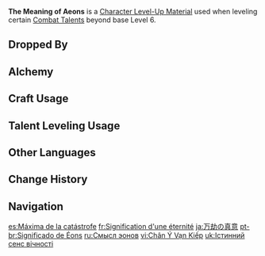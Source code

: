 {{Item Infobox
|id           = 113034
|image        = Item The Meaning of Aeons.png
|type         = Character Level-Up Materials
|invCategory  = Character Development Items
|group        = Magatsu Mitake Narukami no Mikoto Materials
|group2       = Weekly Boss Drops
|quality      = 5
|description  = A small piece of headgear obtained once the dust settled in the [[Plane of Euthymia]].<br />One thought may end all calamity, and there will always be thoughts that may transcend time.<br />Amid all this, one wonders if Makoto's true meaning was successfully communicated or not.
|source1      = Lv. 70+ [[End of the Oneiric Euthymia]] Reward
}}
'''The Meaning of Aeons''' is a [[Character Level-Up Material]] used when leveling certain [[Combat Talents]] beyond base Level 6.

==Dropped By==
{{Dropped By|level=70}}

==Alchemy==
{{Recipe
|type = Converting
|Mudra of the Malefic General = 1
|Dream Solvent = 1
|sort = Mudra of the Malefic General;Dream Solvent
}}
{{Recipe
|type = Converting
|Tears of the Calamitous God = 1
|Dream Solvent = 1
|sort = Tears of the Calamitous God;Dream Solvent
}}

==Craft Usage==
{{Craft Usage}}

==Talent Leveling Usage==
{{Talent Leveling Usage}}

==Other Languages==
{{Other Languages
|en      = The Meaning of Aeons
|zhs     = 万劫之真意
|zhs_rm  = Wàn Jié zhī Zhēnyì
|zht     = 萬劫之真意
|zht_rm  = Wàn Jié zhī Zhēnyì
|zh_tl   = The True Meaning of Eternity
|ja      = 万劫の真意
|ja_rm   = Bangou no Shin'i
|ja_tl   = The True Meaning of Eternity
|ja_note = {{lang|mini=1|ja=万劫|ja_tl=eternity|ja_lit=10,000 {{w|Kalpa (aeon)|Kalpas}}}}
|ko      = 만겁의 진의
|ko_rm   = Mangeop-ui Jin'ui
|ko_tl   = The True Meaning of Aeons
|es      = Máxima de la catástrofe
|es_tl   = Maxim of the Catastrophe
|fr      = Signification d'une éternité
|fr_tl   = Meaning of an Eternity
|ru      = Смысл эонов
|ru_tl   = The Meaning of Aeons
|th      = The Meaning of Aeons
|vi      = {{tt|Chân Ý|真意}} {{tt|Vạn Kiếp|万劫}}
|vi_tl   = The True Meaning of Eternity{{Sino|vi|ja|part=1}}
|de      = Sinn der Äonen
|de_tl   = Meaning of Aeons
|id      = The Meaning of Aeons
|pt      = Significado de Éons
|pt_tl   = Meaning of Aeons
|tr      = Çağların Anlamı
|tr_tl   = 
|it      = Il significato dell'Eternità
|it_tl   = 
}}

==Change History==
{{Change History|2.5}}

==Navigation==
{{Development Item Navbox|Character Level-Up Materials}}

[[es:Máxima de la catástrofe]]
[[fr:Signification d'une éternité]]
[[ja:万劫の真意]]
[[pt-br:Significado de Éons]]
[[ru:Смысл эонов]]
[[vi:Chân Ý Vạn Kiếp]]
[[uk:Істинний сенс вічності]]